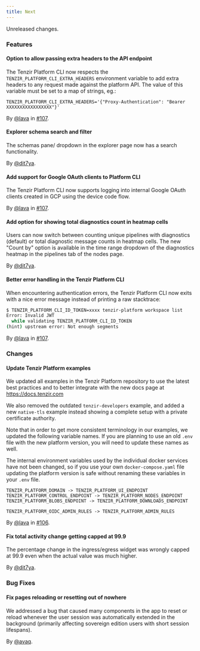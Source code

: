 ```yaml
---
title: Next
---
```


Unreleased changes.

### Features

#### Option to allow passing extra headers to the API endpoint

The Tenzir Platform CLI now respects the `TENZIR_PLATFORM_CLI_EXTRA_HEADERS` environment variable
to add extra headers to any request made against the platform API. The value of this variable
must be set to a map of strings, eg.:

```
TENZIR_PLATFORM_CLI_EXTRA_HEADERS='{"Proxy-Authentication": "Bearer XXXXXXXXXXXXXXXXX"}'
```

By [@lava](https://github.com/lava) in [#107](https://github.com/tenzir/platform/pull/107).

#### Explorer schema search and filter

The schemas pane/ dropdown in the explorer page now has a search functionality.

By [@dit7ya](https://github.com/dit7ya).

#### Add support for Google OAuth clients to Platform CLI

The Tenzir Platform CLI now supports logging into internal Google OAuth clients created in GCP using the device code flow.

By [@lava](https://github.com/lava) in [#107](https://github.com/tenzir/platform/pull/107).

#### Add option for showing total diagnostics count in heatmap cells

Users can now switch between counting unique pipelines with diagnostics
(default) or total diagnostic message counts in heatmap cells. The new "Count
by" option is available in the time range dropdown of the diagnostics heatmap
in the pipelines tab of the nodes page.

By [@dit7ya](https://github.com/dit7ya).

#### Better error handling in the Tenzir Platform CLI

When encountering authentication errors, the Tenzir Platform CLI now exits with a nice error message instead of printing a raw stacktrace:

```sh
$ TENZIR_PLATFORM_CLI_ID_TOKEN=xxxx tenzir-platform workspace list
Error: Invalid JWT
  while validating TENZIR_PLATFORM_CLI_ID_TOKEN
(hint) upstream error: Not enough segments
```

By [@lava](https://github.com/lava) in [#107](https://github.com/tenzir/platform/pull/107).

### Changes

#### Update Tenzir Platform examples

We updated all examples in the Tenzir Platform repository to use the latest
best practices and to better integrate with the new docs page at https://docs.tenzir.com

We also removed the outdated `tenzir-developers` example, and added a new `native-tls` example instead
showing a complete setup with a private certificate authority.

Note that in order to get more consistent terminology in our examples, we updated the following
variable names. If you are planning to use an old `.env` file with the new platform version,
you will need to update these names as well.

The internal environment variables used by the individual docker services have not been changed,
so if you use your own `docker-compose.yaml` file updating the platform version is safe
without renaming these variables in your `.env` file.

```
TENZIR_PLATFORM_DOMAIN -> TENZIR_PLATFORM_UI_ENDPOINT
TENZIR_PLATFORM_CONTROL_ENDPOINT -> TENZIR_PLATFORM_NODES_ENDPOINT
TENZIR_PLATFORM_BLOBS_ENDPOINT -> TENZIR_PLATFORM_DOWNLOADS_ENDPOINT

TENZIR_PLATFORM_OIDC_ADMIN_RULES -> TENZIR_PLATFORM_ADMIN_RULES
```

By [@lava](https://github.com/lava) in [#106](https://github.com/tenzir/platform/pull/106).

#### Fix total activity change getting capped at 99.9

The percentage change in the ingress/egress widget was wrongly capped at 99.9 even when the actual value was much higher.

By [@dit7ya](https://github.com/dit7ya).

### Bug Fixes

#### Fix pages reloading or resetting out of nowhere

We addressed a bug that caused many components in the app to reset or reload
whenever the user session was automatically extended in the background
(primarily affecting sovereign edition users with short session lifespans).

By [@avaq](https://github.com/avaq).
